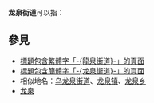 '''龙泉街道'''可以指：
{{PRC admin/disambig|21/13/03/070|22/05/02/007/000|33/05/02/005/000|34/04/03/008/000|37/04/81/002/000|41/08/23/003|42/08/02/001/000|43/02/03/007/000|43/07/71/004|51/01/12/001/000|52/03/27/100/000|53/01/03/007/000|53/04/25/001/000|53/06/02/002/000}}

==參見==
* [[Special:Search/intitle:"龍泉街道"|標題包含繁體字「-{龍泉街道}-」的頁面]]
* [[Special:Search/intitle:"龙泉街道"|標題包含簡體字「-{龙泉街道}-」的頁面]]
* 相似地名：[[乌龙泉街道|乌龙泉街道]]、[[龙泉镇|龙泉镇]]、[[龙泉乡|龙泉乡]]
* [[龙泉|龙泉]]
{{Disambiguation|Cat=四字乡级行政区划消歧义|L}}